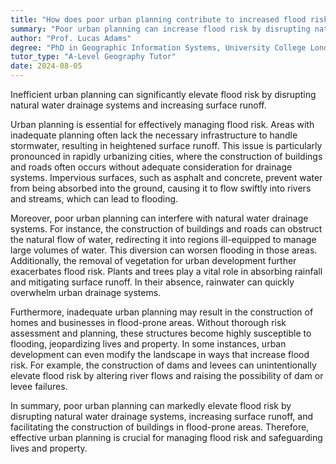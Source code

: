 ```yaml
---
title: "How does poor urban planning contribute to increased flood risk?"
summary: "Poor urban planning can increase flood risk by disrupting natural water drainage systems and increasing surface runoff."
author: "Prof. Lucas Adams"
degree: "PhD in Geographic Information Systems, University College London"
tutor_type: "A-Level Geography Tutor"
date: 2024-08-05
---
```


Inefficient urban planning can significantly elevate flood risk by disrupting natural water drainage systems and increasing surface runoff.

Urban planning is essential for effectively managing flood risk. Areas with inadequate planning often lack the necessary infrastructure to handle stormwater, resulting in heightened surface runoff. This issue is particularly pronounced in rapidly urbanizing cities, where the construction of buildings and roads often occurs without adequate consideration for drainage systems. Impervious surfaces, such as asphalt and concrete, prevent water from being absorbed into the ground, causing it to flow swiftly into rivers and streams, which can lead to flooding.

Moreover, poor urban planning can interfere with natural water drainage systems. For instance, the construction of buildings and roads can obstruct the natural flow of water, redirecting it into regions ill-equipped to manage large volumes of water. This diversion can worsen flooding in those areas. Additionally, the removal of vegetation for urban development further exacerbates flood risk. Plants and trees play a vital role in absorbing rainfall and mitigating surface runoff. In their absence, rainwater can quickly overwhelm urban drainage systems.

Furthermore, inadequate urban planning may result in the construction of homes and businesses in flood-prone areas. Without thorough risk assessment and planning, these structures become highly susceptible to flooding, jeopardizing lives and property. In some instances, urban development can even modify the landscape in ways that increase flood risk. For example, the construction of dams and levees can unintentionally elevate flood risk by altering river flows and raising the possibility of dam or levee failures.

In summary, poor urban planning can markedly elevate flood risk by disrupting natural water drainage systems, increasing surface runoff, and facilitating the construction of buildings in flood-prone areas. Therefore, effective urban planning is crucial for managing flood risk and safeguarding lives and property.
    